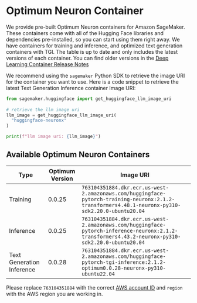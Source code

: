 <!--Copyright 2023 The HuggingFace Team. All rights reserved.

Licensed under the Apache License, Version 2.0 (the "License"); you may not use this file except in compliance with
the License. You may obtain a copy of the License at

http://www.apache.org/licenses/LICENSE-2.0

Unless required by applicable law or agreed to in writing, software distributed under the License is distributed on
an "AS IS" BASIS, WITHOUT WARRANTIES OR CONDITIONS OF ANY KIND, either express or implied. See the License for the
specific language governing permissions and limitations under the License.
-->

# Optimum Neuron Container

We provide pre-built Optimum Neuron containers for Amazon SageMaker. These containers come with all of the Hugging Face libraries and dependencies pre-installed, so you can start using them right away.
We have containers for training and inference, and optimized text generation containers with TGI. The table is up to date and only includes the latest versions of each container. You can find older versions in the [Deep Learning Container Release Notes](https://github.com/aws/deep-learning-containers/releases?q=hf-neuronx&expanded=true)

We recommend using the `sagemaker` Python SDK to retrieve the image URI for the container you want to use. Here is a code snippet to retrieve the latest Text Generation Inference container Image URI:
```python
from sagemaker.huggingface import get_huggingface_llm_image_uri
 
# retrieve the llm image uri
llm_image = get_huggingface_llm_image_uri(
  "huggingface-neuronx"
)

print(f"llm image uri: {llm_image}")

```

## Available Optimum Neuron Containers

| Type                       | Optimum Version | Image URI                                   |
|-----------------------------|-----------------|---------------------------------------------|
| Training  | 0.0.25           | `763104351884.dkr.ecr.us-west-2.amazonaws.com/huggingface-pytorch-training-neuronx:2.1.2-transformers4.48.1-neuronx-py310-sdk2.20.0-ubuntu20.04`   |
| Inference      | 0.0.25           | `763104351884.dkr.ecr.us-west-2.amazonaws.com/huggingface-pytorch-inference-neuronx:2.1.2-transformers4.43.2-neuronx-py310-sdk2.20.0-ubuntu20.04`      |
| Text Generation Inference        | 0.0.28           | `763104351884.dkr.ecr.us-west-2.amazonaws.com/huggingface-pytorch-tgi-inference:2.1.2-optimum0.0.28-neuronx-py310-ubuntu22.04`        |


Please replace `763104351884` with the correct [AWS account ID](https://github.com/aws/sagemaker-python-sdk/blob/master/src/sagemaker/image_uri_config/huggingface-neuronx.json) and `region` with the AWS region you are working in.
